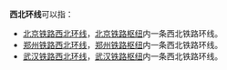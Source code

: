 {{线路名消歧义}}
'''西北环线'''可以指：
*[[北京铁路西北环线|北京铁路西北环线]]，[[北京铁路枢纽|北京铁路枢纽]]内一条西北铁路环线。
*[[郑州铁路西北环线|郑州铁路西北环线]]，[[郑州铁路枢纽|郑州铁路枢纽]]内一条西北铁路环线。
*[[武汉铁路西北环线|武汉铁路西北环线]]，[[武汉铁路枢纽|武汉铁路枢纽]]内一条西北铁路环线。
{{Disambig|cat=四字路线名消歧義}}